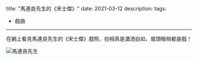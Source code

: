title: "馬連良先生的《宋士傑》"
date: 2021-03-12
description:
tags:
  - 戲曲
---
在網上看見馬連良先生的《宋士傑》戲照，扮相真是瀟洒自如，眉頭眼梢都是戲！




![馬連良先生](./malinleung.jpg)
